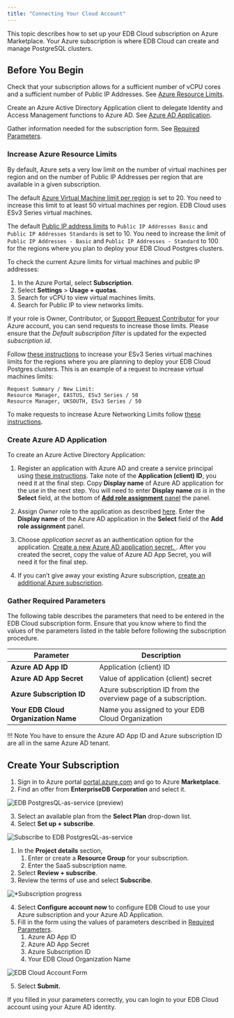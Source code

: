 ```yaml
---
title: "Connecting Your Cloud Account"
---
```


This topic describes how to set up your EDB Cloud subscription on Azure Marketplace. Your Azure subscription is where EDB Cloud can create and manage PostgreSQL clusters.

## Before You Begin

Check that your subscription allows for a sufficient number of vCPU cores and a sufficient number of Public IP Addresses. See [Azure Resource Limits](#Increase-Azure-Resource-Limits).

Create an Azure Active Directory Application client to delegate Identity and Access Management functions to Azure AD. See [Azure AD Application](#Create-Azure-AD-Application).

Gather information needed for the subscription form. See [Required Parameters](#Gather-Required-Parameters).

### Increase Azure Resource Limits

By default, Azure sets a very low limit on the number of virtual machines per region and on the number of Public IP Addresses per region that are available in a given subscription. 

The default [Azure Virtual Machine  limit per region](https://docs.microsoft.com/en-us/azure/azure-resource-manager/management/azure-subscription-service-limits#virtual-machines-limits---azure-resource-manager) is set to 20. You need to increase this limit to at least 50 virtual machines per region. EDB Cloud uses ESv3 Series virtual machines. 

The default [Public IP address limits](https://docs.microsoft.com/en-us/azure/azure-resource-manager/management/azure-subscription-service-limits#publicip-address) to `Public IP Addresses Basic` and `Public IP Addresses Standards` is set to 10. You need to increase the limit of `Public IP Addresses - Basic` and `Public IP Addresses - Standard` to 100 for the regions where you plan to deploy your EDB Cloud Postgres clusters.

To check the current Azure limits for virtual machines and public IP addresses:

1. In the Azure Portal, select **Subscription**.
2. Select **Settings** > **Usage + quotas**.
1. Search for vCPU to view virtual machines limits.
1. Search for Public IP to view networks limits.

If your role is Owner, Contributor, or [Support Request Contributor](https://docs.microsoft.com/en-us/azure/role-based-access-control/built-in-roles#support-request-contributor) for your Azure account, you can send requests to increase those limits. Please ensure that the *Default subscription filter* is updated for the expected *subscription id*.

Follow [these instructions](https://docs.microsoft.com/en-us/azure/azure-portal/supportability/per-vm-quota-requests#request-a-standard-quota-increase-from-help--support) to increase your ESv3 Series virtual machines limits for the regions where you are planning to deploy your EDB Cloud Postgres clusters. This is an example of a request to increase virtual machines limits:

```
Request Summary / New Limit:
Resource Manager, EASTUS, ESv3 Series / 50
Resource Manager, UKSOUTH, ESv3 Series / 50

```
To make requests to increase Azure Networking Limits follow [these instructions](https://docs.microsoft.com/en-us/azure/azure-portal/supportability/networking-quota-requests#request-networking-quota-increase-at-subscription-level-using-help--support).

### Create Azure AD Application

To create an Azure Active Directory Application:
1. Register an application with Azure AD and create a service principal using [these instructions](https://docs.microsoft.com/en-us/azure/active-directory/develop/howto-create-service-principal-portal#register-an-application-with-azure-ad-and-create-a-service-principal).
Take note of the **Application (client) ID**, you need it at the final step. Copy **Display name** of Azure AD application for the use in the next step.
You will need to enter **Display name** _as is_ in the **Select** field, at the bottom of  [**Add role assignment** panel](https://docs.microsoft.com/en-us/azure/role-based-access-control/role-assignments-portal?tabs=current#step-2-open-the-add-role-assignment-pane)   the panel.

2. Assign _Owner_ role to the application as described [here](https://docs.microsoft.com/en-us/azure/active-directory/develop/howto-create-service-principal-portal#assign-a-role-to-the-application). Enter the **Display name** of the Azure AD application in the **Select** field of the **Add role assignment** panel.

3. Choose _application secret_ as an authentication option for the application. [Create a new Azure AD application secret. ](https://docs.microsoft.com/en-us/azure/active-directory/develop/howto-create-service-principal-portal#option-2-create-a-new-application-secret). After you created the secret, copy the value of Azure AD App Secret, you will need it for the final step.

4. If you can’t give away your existing Azure subscription, [create an additional Azure subscription](https://docs.microsoft.com/en-us/azure/cost-management-billing/manage/create-subscription).

### Gather Required Parameters

The following table describes the parameters that need to be entered in the EDB Cloud subscription form. Ensure that you know where to find the values of the parameters listed in the table before following the subscription procedure.


| Parameter                             | Description                                                                  |
| ------------------------------------- | ---------------------------------------------------------------------------- |
| **Azure AD App ID**                   | Application (client) ID                                                      |
| **Azure AD App Secret**               | Value of application (client) secret                                         |
| **Azure Subscription ID**             | Azure subscription ID from the overview page of a subscription.  |
| **Your EDB Cloud Organization Name**  | Name you assigned to your EDB Cloud Organization                          |

!!! Note
    You have to ensure the Azure AD App ID and Azure subscription ID are all in the same Azure AD tenant.



## Create Your Subscription

1. Sign in to Azure portal [portal.azure.com](https://portal.azure.com/) and go to Azure **Marketplace**.
2. Find an offer from **EnterpriseDB Corporation** and select it.

![*EDB PostgresQL-as-service (preview)*](images/marketplace-preview.png)

3. Select an available plan from the **Select Plan** drop-down list. 
4. Select **Set up + subscribe**. 

![*Subscribe to EDB PostgresQL-as-service*](images/subscribe-to-dbaas.png "image_tooltip")

1. In the **Project details** section, 
   1. Enter or create a **Resource Group** for your subscription. 
   3. Enter the SaaS subscription name.
1. Select **Review + subscribe**.
1. Review the terms of use and select **Subscribe**.

![*Subscription progress](images/subscription-process.png "image_tooltip")

4. Select **Configure account now** to configure EDB Cloud to use your Azure subscription and your Azure AD Application.
5. Fill in the form using the values of parameters described in [Required Parameters](#Required-Parameters).
   1. Azure AD App ID
   2. Azure AD App Secret
   3. Azure Subscription ID
   4. Your EDB Cloud Organization Name

![*EDB Cloud Account Form*](images/edbcloud.png "image_tooltip")

5. Select **Submit.**
 
If you filled in your parameters correctly, you can login to your EDB Cloud account using your Azure AD identity.
